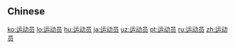 {{also|運動員}}
==Chinese==
{{zh-see|運動員}}

[[ko:运动员]]
[[lo:运动员]]
[[hu:运动员]]
[[ja:运动员]]
[[uz:运动员]]
[[pt:运动员]]
[[ru:运动员]]
[[zh:运动员]]